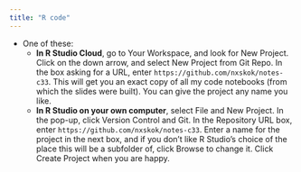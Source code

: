 ```yaml
---
title: "R code"
---
```


- One of these:
  - **In R Studio Cloud**, go to Your Workspace, and look for New Project. Click on the down arrow, and select New Project from Git Repo. In the box asking for a URL, enter `https://github.com/nxskok/notes-c33`. This will get you an exact copy of all my code notebooks (from which the slides were built). You can give the project any name you like.
  - **In R Studio on your own computer**, select File and New Project. In the pop-up, click Version Control and Git. In the Repository URL box, enter `https://github.com/nxskok/notes-c33`. Enter a name for the project in the next box, and if you don't like R Studio's choice of the place this will be a subfolder of, click Browse to change it. Click Create Project when you are happy. 
